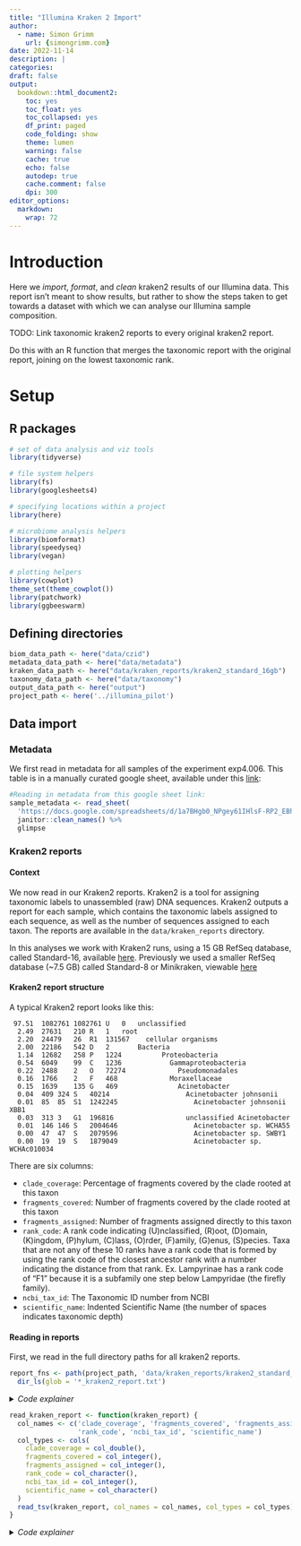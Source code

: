 ```yaml
---
title: "Illumina Kraken 2 Import"
author:
  - name: Simon Grimm
    url: {simongrimm.com}
date: 2022-11-14
description: |
categories:
draft: false
output:
  bookdown::html_document2:
    toc: yes
    toc_float: yes
    toc_collapsed: yes
    df_print: paged
    code_folding: show
    theme: lumen
    warning: false
    cache: true
    echo: false
    autodep: true
    cache.comment: false
    dpi: 300
editor_options:
  markdown:
    wrap: 72
---
```




# Introduction
Here we *import*, *format*, and *clean* kraken2 results of our Illumina data. This report isn't meant to show results, but rather to show the steps taken to get towards a dataset with which we can analyse our Illumina sample composition.

TODO: Link taxonomic kraken2 reports to every original kraken2 report.

Do this with an R function that merges the taxonomic report with the original report, joining on the lowest taxonomic rank.

# Setup

## R packages

```r
# set of data analysis and viz tools
library(tidyverse)

# file system helpers
library(fs)
library(googlesheets4)

# specifying locations within a project
library(here)

# microbiome analysis helpers
library(biomformat)
library(speedyseq)
library(vegan)

# plotting helpers
library(cowplot)
theme_set(theme_cowplot())
library(patchwork)
library(ggbeeswarm)
```

## Defining directories

```r
biom_data_path <- here("data/czid")
metadata_data_path <- here("data/metadata")
kraken_data_path <- here("data/kraken_reports/kraken2_standard_16gb")
taxonomy_data_path <- here("data/taxonomy")
output_data_path <- here("output")
project_path <- here('../illumina_pilot')
```

## Data import

### Metadata
We first read in metadata for all samples of the experiment exp4.006. This table is in a manually curated google sheet, available under this [link](https://docs.google.com/spreadsheets/d/1a7BHgb0_NPgey61IHlsF-RP2_EBhAUyW4e377oHQs1k/edit):
```r
#Reading in metadata from this google sheet link:
sample_metadata <- read_sheet(
  'https://docs.google.com/spreadsheets/d/1a7BHgb0_NPgey61IHlsF-RP2_EBhAUyW4e377oHQs1k/edit') %>%
  janitor::clean_names() %>%
  glimpse
```

### Kraken2 reports

#### Context

We now read in our Kraken2 reports. Kraken2 is a tool for assigning taxonomic labels to unassembled (raw) DNA sequences. Kraken2 outputs a report for each sample, which contains the taxonomic labels assigned to each sequence, as well as the number of sequences assigned to each taxon. The reports are available in the `data/kraken_reports` directory.

In this analyses we work with Kraken2 runs, using a 15 GB RefSeq database, called Standard-16, available [here](https://benlangmead.github.io/aws-indexes/k2). Previously we used a smaller RefSeq database (~7.5 GB) called Standard-8 or Minikraken, viewable [here](https://benlangmead.github.io/aws-indexes/k2#:~:text=to%20use%20it.-,Kraken%202%20/%20Bracken%20Refseq%20indexes,-Starting%20Fall%202020)

#### Kraken2 report structure

A typical Kraken2 report looks like this:

```
 97.51	1082761	1082761	U	0	unclassified
  2.49	27631	210	R	1	root
  2.20	24479	26	R1	131567	  cellular organisms
  2.00	22186	542	D	2	    Bacteria
  1.14	12682	258	P	1224	      Proteobacteria
  0.54	6049	99	C	1236	        Gammaproteobacteria
  0.22	2488	2	O	72274	          Pseudomonadales
  0.16	1766	2	F	468	            Moraxellaceae
  0.15	1639	135	G	469	              Acinetobacter
  0.04	409	324	S	40214	                Acinetobacter johnsonii
  0.01	85	85	S1	1242245	                  Acinetobacter johnsonii XBB1
  0.03	313	3	G1	196816	                unclassified Acinetobacter
  0.01	146	146	S	2004646	                  Acinetobacter sp. WCHA55
  0.00	47	47	S	2079596	                  Acinetobacter sp. SWBY1
  0.00	19	19	S	1879049	                  Acinetobacter sp. WCHAc010034
```

There are six columns:

 - `clade_coverage`: Percentage of fragments covered by the clade rooted at this taxon
 - `fragments_covered`: Number of fragments covered by the clade rooted at this taxon
 - `fragments_assigned`: Number of fragments assigned directly to this taxon
 - `rank_code`: A rank code indicating (U)nclassified, (R)oot, (D)omain, (K)ingdom, (P)hylum, (C)lass,
(O)rder, (F)amily, (G)enus, (S)pecies. Taxa that are not any of these 10 ranks have a
rank code that is formed by using the rank code of the closest ancestor rank with a
number indicating the distance from that rank. Ex. Lampyrinae has a rank code of
“F1” because it is a subfamily one step below Lampyridae (the firefly family).
 - `ncbi_tax_id`: The Taxonomic ID number from NCBI
 - `scientific_name`: Indented Scientific Name (the number of spaces indicates  taxonomic depth)

#### Reading in reports

First, we read in the full directory paths for all kraken2 reports.
```r
report_fns <- path(project_path, 'data/kraken_reports/kraken2_standard_16gb') %>%
  dir_ls(glob = '*_kraken2_report.txt')
```
<details>
  <summary>*Code explainer*</summary>
  `dir_ls` returns a vector of file paths. `Glob` allows us to use regex, matching any file path that ends with `_kraken2_report.txt`.
</details>
```r
read_kraken_report <- function(kraken_report) {
  col_names <- c('clade_coverage', 'fragments_covered', 'fragments_assigned',
                 'rank_code', 'ncbi_tax_id', 'scientific_name')
  col_types <- cols(
    clade_coverage = col_double(),
    fragments_covered = col_integer(),
    fragments_assigned = col_integer(),
    rank_code = col_character(),
    ncbi_tax_id = col_integer(),
    scientific_name = col_character()
  )
  read_tsv(kraken_report, col_names = col_names, col_types = col_types)
}
```
<details>
  <summary>*Code explainer*</summary>
  Defining a function to read in a kraken2 report. We specify the column names (`col_names) and types (`col_types`), and then use `read_tsv` to read in the given `kraken_report`.
</details>
```r
names(report_fns) <- str_extract(report_fns %>% path_file, '^.*(?=_kraken2_report.txt)')
kraken_reports <- map_dfr(report_fns, read_kraken_report, .id = 'sample')
```
<details>
  <summary>*Code explainer*</summary>
  Here we use `names()` to assign the respective sample number to each object in the vector `report_fns`, where the sample number is in the file name within the `report_fns` path file.
  We extract the file name using this regular expression `'^.*(?=kraken2_report.txt)'`. This expression
  - returns everything before the first occurrence of `kraken2_report.txt` by anchoring the start of the string (^),
  - matching any character (.= any character, * any length of text),
  - and then stopping at the first `kraken2_report.txt`.

  Next we read in each kraken2 report into an R data table. This is done with the `map_dfr` function, which maps a function onto each element of a vector, and then combines the output into a data frame.
<details>
#### Linking kraken2 reports with taxonomic information

We now want to link the resulting kraken2 dataframe with information about the full upstream taxonomy of each taxa present in `kraken2_sample_reports`.

These full taxonomies can either be created by [Kraken]([manual](https://github.com/DerrickWood/kraken2/blob/master/docs/MANUAL.markdown#:~:text=provide%20the%20option-,%2D%2Duse%2Dmpa%2Dstyle,-that%20can%20be)), or through a KrakenTools script, kraken2mpa.py, which is available [here](https://github.com/naobservatory/KrakenTools).

```r
##Integrate the following code into the mag pipeline.
#<!-- for file in data/kraken_reports/kraken2_standard_16gb/*.txt
#do
#	python3 local_scripts/KrakenTools/kreport2mpa_older_version.py -r $file -o $file.mpa
#done
#
#mkdir output/kraken/kraken2_standard_16gb
#for file in data/kraken_reports/kraken2_standard_16gb/*.mpa
#do
#  mv $file output/kraken/kraken2_standard_16gb
#done -->
```

```r
taxonomy_fns <- path(output_data_path, '/kraken/kraken2_standard_16gb') %>%
  dir_ls(glob = '*_kraken2_report.txt.mpa') %>%
  glimpse()
```
<details>
  <summary>*Code explainer*</summary>
  Again, `dir_ls` returns a vector of file paths. `Glob` allows us to use regex, matching any file path that ends with `_kraken2_report.txt.mpa`, thus matching all taxonomy reports.
</details>
```r
read_kraken_taxonomy <- function(kraken_taxonomy) {
  col_names <- c('full_taxonomy', 'fragments_covered')
  col_types <- cols(
    full_taxonomy = col_character(),
    fragments_covered = col_integer()
  )
  read_tsv(kraken_taxonomy, col_names = col_names, col_types = col_types)
}
```
<details>
  <summary>*Code explainer*</summary>
  Defining a function to read in a kraken2 taxonomy report (txt.mpa). We specify the column names (`col_names) and types (`col_types`), and then use `read_tsv` to read in the given `kraken_t`.
</details>
```r
names(taxonomy_fns) <- str_extract(taxonomy_fns %>% path_file, '^.*(?=_kraken2_report.txt.mpa)')
kraken_taxonomies <- map_dfr(taxonomy_fns, read_kraken_taxonomy, .id = 'sample') %>%
  mutate_if(is.character, tolower) %>%
  mutate_if(is.character, ~str_replace_all(., ' ', '_')) %>%
  glimpse()
```

Now we want to turn the full taxonomy column into several taxonomic ranks. We can do this by splitting the full taxonomy column on the |.
```r
#Finish explainer of code below
kraken_taxonomies_expanded <- kraken_taxonomies %>%
  mutate(
    kingdom = str_extract(full_taxonomy, "(?<=^k__)[^|]+"),
    phylum  = str_extract(full_taxonomy, "(?<=p__)[^|]+"),
    class   = str_extract(full_taxonomy, "(?<=c__)[^|]+"),
    order   = str_extract(full_taxonomy, "(?<=o__)[^|]+"),
    family  = str_extract(full_taxonomy, "(?<=f__)[^|]+"),
    genus   = str_extract(full_taxonomy, "(?<=g__)[^|]+"),
    species = str_extract(full_taxonomy, "(?<=s__)[^|]+")
  )

```
<details>
  <summary>*Code explainer*</summary>
  Positive Lookbehind (?<=c__)
  Assert that the Regex below matches
  c__ matches the characters c__ literally (case sensitive)
  Match a single character not present in the list below [^|]
  + matches the previous token between one and unlimited times, as many times as possible, giving back as needed (greedy)
  | matches the character | with index 12410 (7C16 or 1748) literally (case sensitive)
</details>

```

With the above template we can now create a function that will pull out the rows from the kraken2 reports that match the template taxonomy.

TO BE CONTINUED ONCE WE HAVE KRAKEN2 TAXONOMY REPORTS

```r
#deprecated
# pull_taxonomy_rows <- function(kraken_report) {
#    desired_taxa <- template_taxonomy$taxonomy %>%
#      Extracting the lowest taxonomic rank
#      str_extract('([^__]*)$')
#    kraken_report %>%
#      filter(scientific_name %in% desired_taxa)
# }

# desired_rows <- pull_taxonomy_rows(kraken_reports)
```
<details>
  <summary>*Code explainer*</summary>
  We first extract the lowest taxonomic rank from the template taxonomy report. This is done by using the regular expression `([^__]*)$`. This expression
  - looks backward from the end of the file with `$`,
  - and eturns everything before the last occurrence of `__` by anchoring the end of the string (^) at `__`.

  Next, we filter the given `kraken_report` report to only include the rows that contain the desired taxa, by matching on their scientific name, which equals the entries lowest taxonomic rank.
</details>

```r
taxonomy_reference <- read_csv(path(taxonomy_data_path, 'taxonomy_reference.csv'), skip = 1) %>%
  janitor::clean_names() %>%
  # remove unused columns
  select(where(~!all(is.na(.)))) %>%
  mutate_if(is.character, tolower) %>%
  mutate_if(is.character, ~str_replace_all(., ' ', '_')) %>%
  glimpse
```

## Linking genome composition information with kraken2 entries

We have useful metadata about ~all viral species in the ICTV table ([source](https://ictv.global/vmr)), viewable as a google sheet [here](https://docs.google.com/spreadsheets/d/1mufrHxLlTnDR37YLnWeauXYXTm0dZKXYoPOiMemP2GY/edit?usp=sharing).

We have **three different ways** of linking viruses persent in the kraken2 reports with the ICTV table:

 1. Link entries by species name.
 2. Link virus genome composition by identifying common higher taxonomic lebels (e.g. family, genus, order, etc.) between the ICTV table and the kraken2 reports. These higher taxonomic levels would need to only have one possible genome composition state.
 3. Link viruses by linking their NCBI Tax ID (given by Kraken2) and their GenBank accession number (given by ICTV).

### Linking entries by species name

Let's try to link the viruses by species name first.

First, we subset all unique viral species taxonomies from the kraken2 taxonomic reports.
```r
kraken_viral_species <- kraken_taxonomies_expanded %>%
  # Extracting all Viruses
  filter(kingdom == 'viruses') %>%
  # Dropping all rows with duplicate virus names. We are using keep_all to keep all other columns, not only virus.
  distinct(species, .keep_all = TRUE) %>%
  glimpse()

```

Then we define two functions both creating a vector, returning TRUE if a given **species** or **genus** name is present in the ICTV table.

```r
logical_virus_presence <- function(virus) {
  if (virus %in% taxonomy_reference$species) {
    return(TRUE)
  } else if (virus %in% taxonomy_reference$virus_name_s) {
    return(TRUE)
  } else {
    return(FALSE)
}}

logical_genus_presence <- function(genus) {
  if (genus %in% taxonomy_reference$genus) {
    return(TRUE)
  } else {
    return(FALSE)
}}
```

Running functions on our subset taxnomies `kraken_viral_species`. We can then combine the results to end up with a logical vector, indicating true wherever either a kraken species or a genus matches in the ICTV table.

```r
virus_present <- map(kraken_viral_species$species, logical_virus_presence) %>%
  as.logical()

genus_present <- map(kraken_viral_species$genus, logical_genus_presence) %>%
  as.logical()

virus_or_genus_present <- (virus_present | genus_present) %>%
  sum() %>%
  glimpse
```
<details>
  <summary>*Code explainer*</summary>
  | is a logical OR operator, which returns TRUE if either of the two arguments are TRUE. We can use this to combine the results of the two functions, to end up with a logical vector, indicating true wherever either a kraken species or a genus matches in the ICTV table. More on Boolean algebra can be found [here](https://r4ds.hadley.nz/logicals.html#fig-bool-ops:~:text=Once%20you%20have%20multiple%20logical%20vectors%2C%20you%20can%20combine%20them%20together%20using%20Boolean%20algebra.%20In%20R%2C%20%26%20is%20%E2%80%9Cand%E2%80%9D%2C%20%7C%20is%20%E2%80%9Cor%E2%80%9D%2C%20!%20is%20%E2%80%9Cnot%E2%80%9D%2C%20and%20xor()%20is%20exclusive%20or2.)
</details>

Doing this we find that only **`r virus_or_genus_present`** of the **`r length(kraken_viral_species$species)`** species in the kraken2 match onto the ICTV table, either by species or genus name. This equates to **`r round((virus_or_genus_present / length(`r length(kraken_viral_species$species) *100))` %** of species in our kraken2 analyses.

### Linking entries through higher taxonomic ranks

We could thus try to link genome composition to our kraken2 species', by identifying higher taxonomic ranks that are more likely to be homogenous between both ICTV and Kraken2 taxonomies. We've previously created these taxonomies this by using kreport2mpa.py; the output files are found under `output/kraken/kraken2_standard_16gb/*.txt.mpa`.

Next, we want to identify on which taxonomic level we want link entries. We do this by figuring out which taxonomic level in the ICTV table is easily linkable while also maintaining unique genome composition.

As seen below there are more than 1400 species that do not have the same genome composition as other species in their genus. This means that we cannot link entries by genus, as this would result in a lot of misclassifications.

**As of now it seems we will have to link entries in various ways, as there is no single taxonomic level that is both homogenous and linkable.**

```r
non_unique_composition_genus <- taxonomy_reference %>%
  group_by(genus) %>%
  #Filter all genera with more than one genome composition
  filter(n_distinct(genome_composition) > 1) %>%
  glimpse


composition_w_o_pos_neg <- taxonomy_reference %>%
  mutate(
    genome_composition = str_replace_all(genome_composition, '\\(\\+/-\\)', ''),
    genome_composition = str_replace_all(genome_composition, '\\(\\+\\)', ''),
    genome_composition = str_replace_all(genome_composition, '\\(\\-\\)', '')
  )

non_unique_composition_w_o_pos_neg <- composition_w_o_pos_neg %>%
  group_by(genus) %>%
  #Filter all genera with more than one genome composition
  filter(n_distinct(genome_composition) > 1) %>%
  glimpse



unique(composition_w_o_pos_neg$genome_composition) %>%
  print

unique(taxonomy_reference$genome_composition) %>%
  print

non_unique_composition_family <- taxonomy_reference %>%
  group_by(family) %>%
  #Filter all genera with more than one genome composition
  filter(n_distinct(genome_composition) > 1) %>%
  glimpse


taxonomy_reference %>% glimpse



# summarise(unique_composition = n_distinct(genome_composition)) %>%
# #Checking if there are any genera with more than one genome composition
# filter(unique_composition > 1) %>%
# glimpse
```

```r
taxonomy_reference %>%
  filter(genus == "Alphapleolipovirus") %>%
  glimpse
```

### Linking genome composition information with NCBI Tax ID and GenBank accession number
Here, we can use NCBI tools to ....



















# Outdated code - ignore


```r
# If using VSCode You will need to switch to the bash kernel to run this.

# Or, you can try this: https://www.ncbi.nlm.nih.gov/guide/howto/dwn-records/

# for ACC in

# #Read out the first column of the file 10170_full_taxonomy.txt
# for ACC in cut -f 1 10170_full_taxonomy.txt |\
# echo
# # Remove the first line (the header)
# MK064563 MH447526 AM087120 AM087121 AM087122 AM087123 EU545650 AF440571
# do
#    echo -n -e "$ACC\t"
#    # Now we cut the taxid from the line. The taxid is between the '>' and '<' characters. -d '>' means cut on the '>' character, -f 2 means take the second field (the one after the cut). -d '<' means cut on the '<' character, -f 1 means take the first field (the one before the cut).
#    curl -s "https://eutils.ncbi.nlm.nih.gov/entrez/eutils/efetch.fcgi?db=nuccore&id=${ACC}&rettype=fasta&retmode=xml" |\
#    grep TSeq_taxid |\
#    cut -d '>' -f 2 |\
#    cut -d '<' -f 1 |\
#    tr -d "\n"
#    echo
#  done
```

### Tax table

We could create the tax table either by inferring the taxonomy from the kraken2 reports, or by using the ictv taxonomy table. I will try both approaches.

#### ICTV Taxonomy

```r


#Creating a csv, both only containing usable genbank ids, and usable refseq ids.

genbank_accessions <- taxonomy_reference %>%
  select(virus_genbank_accession) %>%
  distinct(virus_genbank_accession, .keep_all = TRUE) %>% #select unique species
  filter(!is.na(virus_genbank_accession)) %>% #drop NA entries
  filter(!str_detect(virus_genbank_accession, ' ')) %>% #drop entries with spaces
  filter(!str_detect(virus_genbank_accession, ':')) %>% #drop entries with colons
  write.csv(path(taxonomy_data_path, 'virus_genbank_accession.csv'), row.names = FALSE)

taxonomy_reference %>%
  select(virus_refseq_accession) %>%
  distinct(virus_refseq_accession) %>%
  filter(!is.na(virus_refseq_accession)) %>%
  filter(!str_detect(virus_refseq_accession, ' ')) %>%
  write.csv(path(taxonomy_data_path, 'virus_refseq_accession.csv'), row.names = FALSE)

```






## Creating an otu table from the kraken2 reports
To get where we want we first need to take a look at how our kraken2 dataframes look like.

From this table we can see that we have a lot of information that we don't need. We only need the ncbi_tax_id and the fragments_assigned of all species. We can filter down to these columns using the select function and filter down to the species level using the filter function.

We combine these steps in a function called fun_subset_otu_table.

**ACTION** The final line of code in the function below should rename the fragments_covered column to the sample name. Using deparse(substitute(.))


## Building the phyloseq object

Now that we have both our metadata and our otu table we can build our phyloseq object. We start by creating a sample_data object from our metadata dataframe.

**ACTION** Code is not working yet. Likely due to mismatches (of unknown nature) between the otu_table and the sample_data. Also, the tax_table still needs to be created, as outlined earlier.
```r
#ps <- phyloseq(
#  otu_table(otu_kraken %>% as.matrix, taxa_are_rows = TRUE),
#  sample_data(sample_metadata)
#)
```
